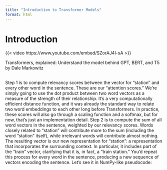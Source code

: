 ```yaml
---
title: "Introduction to Transformer Models"
format: html
---
```



# Introduction


{{< video https://www.youtube.com/embed/SZorAJ4I-sA >}}

Transformers, explained: Understand the model behind GPT, BERT, and T5 by Dale Markowitz


## 

Step 1 is to compute relevancy scores between the vector for “station” and every other
word in the sentence. These are our “attention scores.” We’re simply going to use the
dot product between two word vectors as a measure of the strength of their relationship.
It’s a very computationally efficient distance function, and it was already the standard
way to relate two word embeddings to each other long before Transformers. In
practice, these scores will also go through a scaling function and a softmax, but for
now, that’s just an implementation detail.
Step 2 is to compute the sum of all word vectors in the sentence, weighted by our
relevancy scores. Words closely related to “station” will contribute more to the sum
(including the word “station” itself), while irrelevant words will contribute almost
nothing. The resulting vector is our new representation for “station”: a representation
that incorporates the surrounding context. In particular, it includes part of the “train”
vector, clarifying that it is, in fact, a “train station.”
You’d repeat this process for every word in the sentence, producing a new
sequence of vectors encoding the sentence. Let’s see it in NumPy-like pseudocode: